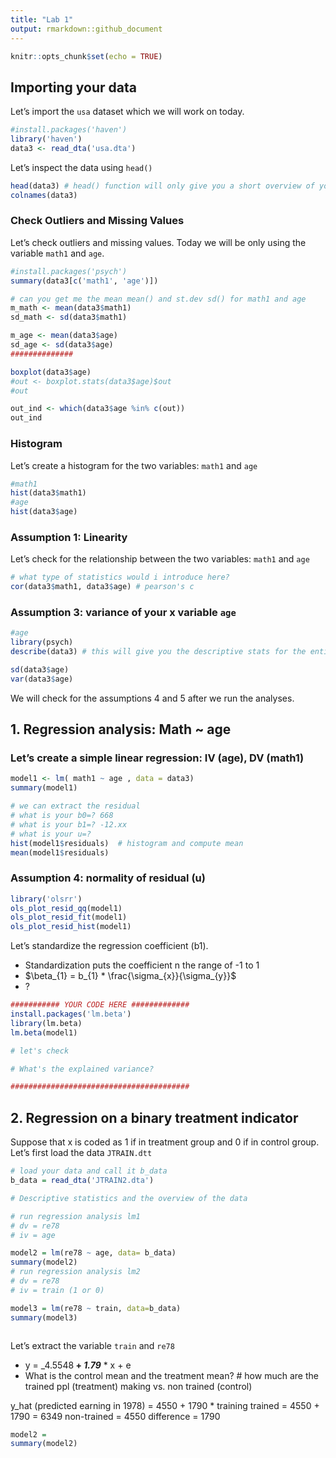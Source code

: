 ---
title: "Lab 1"
output: rmarkdown::github_document
---

```{r setup, include=FALSE}
knitr::opts_chunk$set(echo = TRUE)
```


## Importing your data 

Let's import the `usa` dataset which we will work on today. 
```{r data, echo=FALSE}
#install.packages('haven')
library('haven')
data3 <- read_dta('usa.dta')
```

Let's inspect the data using `head()`
```{r print-data}
head(data3) # head() function will only give you a short overview of your dataset
colnames(data3)
```
### Check Outliers and Missing Values 
Let's check outliers and missing values. Today we will be only using the variable `math1` and `age`. 
```{r cleaning}
#install.packages('psych')
summary(data3[c('math1', 'age')])

# can you get me the mean mean() and st.dev sd() for math1 and age 
m_math <- mean(data3$math1)
sd_math <- sd(data3$math1)

m_age <- mean(data3$age)
sd_age <- sd(data3$age)
##############

boxplot(data3$age)
#out <- boxplot.stats(data3$age)$out
#out

out_ind <- which(data3$age %in% c(out))
out_ind
```

### Histogram 
Let's create a histogram for the two variables: `math1` and `age`

```{r hist}
#math1
hist(data3$math1)
#age
hist(data3$age)

```

### Assumption 1: Linearity
Let's check for the relationship between the two variables: `math1` and `age`

```{r a1}
# what type of statistics would i introduce here?
cor(data3$math1, data3$age) # pearson's c
```

### Assumption 3: variance of your x variable `age`
```{r a1}
#age
library(psych)
describe(data3) # this will give you the descriptive stats for the entire dataset

sd(data3$age)
var(data3$age)

```

We will check for the assumptions 4 and 5 after we run the analyses. 

## 1. Regression analysis: Math ~ age 

### Let's create a simple linear regression: IV (age), DV (math1)

```{r reg1}

model1 <- lm( math1 ~ age , data = data3)
summary(model1)

# we can extract the residual 
# what is your b0=? 668
# what is your b1=? -12.xx
# what is your u=? 
hist(model1$residuals)  # histogram and compute mean 
mean(model1$residuals)
```

### Assumption 4: normality of residual (u)
```{r a4}
library('olsrr')
ols_plot_resid_qq(model1)
ols_plot_resid_fit(model1)
ols_plot_resid_hist(model1)
```

Let's standardize the regression coefficient (b1).

- Standardization puts the coefficient n the range of -1 to 1
- $\beta_{1} =  b_{1} * \frac{\sigma_{x}}{\sigma_{y}}$ 
- ? 

```{r std_reg}

########### YOUR CODE HERE #############
install.packages('lm.beta')
library(lm.beta)
lm.beta(model1)

# let's check

# What's the explained variance?

########################################

```
## 2. Regression on a binary treatment indicator

Suppose that x is coded as 1 if in treatment group and 0 if in control group. 
Let's first load the data `JTRAIN.dtt` 
```{r reg2}

# load your data and call it b_data 
b_data = read_dta('JTRAIN2.dta')

# Descriptive statistics and the overview of the data 

# run regression analysis lm1
# dv = re78 
# iv = age 

model2 = lm(re78 ~ age, data= b_data)
summary(model2)
# run regression analysis lm2
# dv = re78
# iv = train (1 or 0)

model3 = lm(re78 ~ train, data=b_data)
summary(model3)



```

Let's extract the variable `train` and `re78`

- y = _4.5548__ + _1.79___ * x + e
- What is the control mean and the treatment mean?
# how much are the trained ppl (treatment) making vs. non trained (control)

y_hat (predicted earning in 1978) = 4550 + 1790 * training 
trained = 4550 + 1790 = 6349
non-trained = 4550
difference = 1790

```{r reg2-1}

model2 = 
summary(model2)

```




